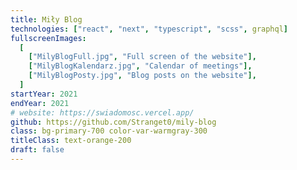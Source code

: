 ```yaml
---
title: Miły Blog
technologies: ["react", "next", "typescript", "scss", graphql]
fullscreenImages:
  [
    ["MilyBlogFull.jpg", "Full screen of the website"],
    ["MilyBlogKalendarz.jpg", "Calendar of meetings"],
    ["MilyBlogPosty.jpg", "Blog posts on the website"],
  ]
startYear: 2021
endYear: 2021
# website: https://swiadomosc.vercel.app/
github: https://github.com/Stranget0/mily-blog
class: bg-primary-700 color-var-warmgray-300
titleClass: text-orange-200
draft: false
---
```



<AppearingLine
	class="text-subtitle-3 text-orange-300 solid-text-shadow"
	text="Profesjonalny Blog służący do wymiany wiedzy, dzielenia się wsparciem, organizowania współpracy grupowej i organizacji spotkań."
/>
<p>
	<AppearingLine as="span" text="Platforma zawiera dobrze zorganizowaną " />
	<AppearingLine as="span" class="text-orange-200" text="stronę główną" />
	<AppearingLine as="span" text=" zawierającą " />
	<AppearingLine
		as="span"
		class="text-orange-200"
		text=" główne informacje, "
	/>
	<AppearingLine as="span" text="  i podstrony z najnowszym wideo i  " />
	<AppearingLine
		as="span"
		class="text-orange-200"
		text="kalendarzem, posty z komentarzami "
	/>
	<AppearingLine as="span" text=" i wiele więcej." />
</p>
<AppearingLine class="text-label" text="Obecnie w tymczasowym zawieszeniu." />